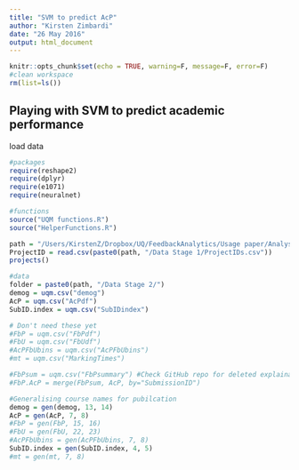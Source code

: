 ```yaml
---
title: "SVM to predict AcP"
author: "Kirsten Zimbardi"
date: "26 May 2016"
output: html_document
---
```


```r
knitr::opts_chunk$set(echo = TRUE, warning=F, message=F, error=F)
#clean workspace
rm(list=ls())
```

## Playing with SVM to predict academic performance

load data
```r
#packages
require(reshape2)
require(dplyr)
require(e1071)
require(neuralnet)

#functions
source("UQM functions.R")
source("HelperFunctions.R")

path = "/Users/KirstenZ/Dropbox/UQ/FeedbackAnalytics/Usage paper/Analysis"
ProjectID = read.csv(paste0(path, "/Data Stage 1/ProjectIDs.csv"))
projects()

#data
folder = paste0(path, "/Data Stage 2/")
demog = uqm.csv("demog")
AcP = uqm.csv("AcPdf")
SubID.index = uqm.csv("SubIDindex")

# Don't need these yet
#FbP = uqm.csv("FbPdf")
#FbU = uqm.csv("FbUdf")
#AcPFbUbins = uqm.csv("AcPFbUbins")
#mt = uqm.csv("MarkingTimes")

#FbPsum = uqm.csv("FbPsummary") #Check GitHub repo for deleted explaination
#FbP.AcP = merge(FbPsum, AcP, by="SubmissionID")

#Generalising course names for pubilcation
demog = gen(demog, 13, 14)
AcP = gen(AcP, 7, 8)
#FbP = gen(FbP, 15, 16)
#FbU = gen(FbU, 22, 23)
#AcPFbUbins = gen(AcPFbUbins, 7, 8)
SubID.index = gen(SubID.index, 4, 5)
#mt = gen(mt, 7, 8)

```

